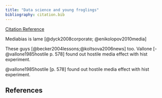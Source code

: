 ```yaml
---
title: "Data science and young froglings"
bibliography: citation.bib
---
```


[Citation Reference](http://rmarkdown.rstudio.com/authoring_bibliographies_and_citations.html#citations)


Mediabias is lame [@dyck2008corporate; @enikolopov2010media] 

These guys [@becker2004lessons;@koltsova2006news] too. Vallone [-@vallone1985hostile p. 578] found out hostile media effect with hist experiment. 

@vallone1985hostile [p. 578] found out hostile media effect with hist experiment.



## References

